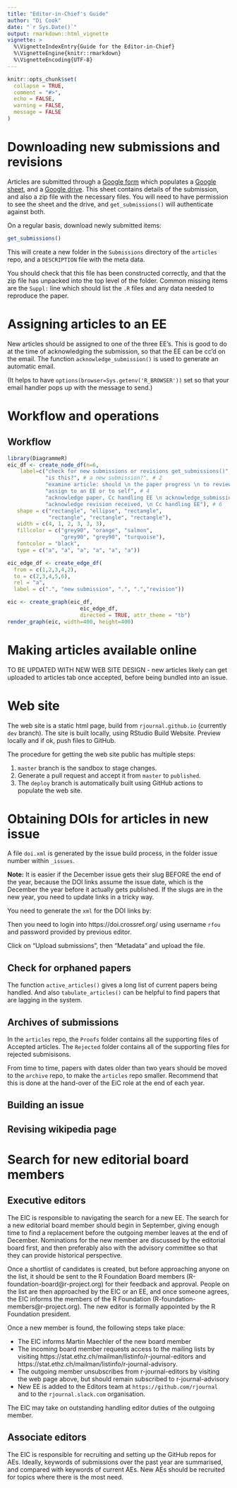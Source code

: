 ```yaml
---
title: "Editor-in-Chief's Guide"
author: "Di Cook"
date: "`r Sys.Date()`"
output: rmarkdown::html_vignette
vignette: >
  %\VignetteIndexEntry{Guide for the Editor-in-Chief}
  %\VignetteEngine{knitr::rmarkdown}
  %\VignetteEncoding{UTF-8}
---
```


```r
knitr::opts_chunk$set(
  collapse = TRUE,
  comment = "#>",
  echo = FALSE, 
  warning = FALSE,
  message = FALSE
)
```

# Downloading new submissions and revisions

Articles are submitted through a [Google form](https://forms.gle/ykj6QcoGQD5ctnA5A) which populates a [Google sheet](https://docs.google.com/spreadsheets/d/15Tem82ikjHhNVccZGrHFVdzVjoxAmwaiNwaBE95wu6k/edit#gid=1671813370), and a [Google drive](https://drive.google.com/drive/folders/0B2aFIue-Ar8dfmdVdHlpTnRndWhxQnNtR0o2YnoycDU1cVVzRlRaM0VSQWU1YUlnZlkyZEk?resourcekey=0-pzsHNE5mUiKuzB-VFmGD7g). This sheet contains details of the submission, and also a zip file with the necessary files. You will need to have permission to see the sheet and the drive, and `get_submissions()` will authenticate against both.

On a regular basis, download newly submitted items:

```r
get_submissions()
```

This will create a new folder in the `Submissions` directory of the `articles` repo, and a `DESCRIPTION` file with the meta data.

You should check that this file has been constructed correctly, and that the zip file has unpacked into the top level of the folder. Common missing items are the `Suppl:` line which should list the `.R` files and any data needed to reproduce the paper. 

# Assigning articles to an EE

New articles should be assigned to one of the three EE's. This is good to do at the time of acknowledging the submission, so that the EE can be cc'd on the email. The function `acknowledge_submission()` is used to generate an automatic email. 

(It helps to have `options(browser=Sys.getenv('R_BROWSER'))` set so that your email handler pops up with the message to send.)

# Workflow and operations

## Workflow

```r
library(DiagrammeR)
eic_df <- create_node_df(n=6,  
    label=c("check for new submissions or revisions get_submissions()", # 1
            "is this?", # a new submission?", # 2
            "examine article: should \n the paper progress \n to review?", # 3
            "assign to an EE or to self", # 4
            "acknowledge paper, Cc handling EE \n acknowledge_submission() \n acknowledge_revision()", # 5
            "acknowledge revision received, \n Cc handling EE"), # 6
   shape = c("rectangle", "ellipse", "rectangle", 
             "rectangle", "rectangle", "rectangle"),
   width = c(4, 1, 2, 3, 3, 3),
   fillcolor = c("grey90", "orange", "salmon",  
                 "grey90", "grey90", "turquoise"),
   fontcolor = "black",
   type = c("a", "a", "a", "a", "a", "a"))

eic_edge_df <- create_edge_df(
  from = c(1,2,3,4,2), 
  to = c(2,3,4,5,6), 
  rel = "a",
  label = c(".", "new submission", ".", ".","revision"))

eic <- create_graph(eic_df, 
                       eic_edge_df, 
                       directed = TRUE, attr_theme = "tb")
render_graph(eic, width=400, height=400)
```

# Making articles available online

TO BE UPDATED WITH NEW WEB SITE DESIGN - new articles likely can get uploaded to articles tab once accepted, before being bundled into an issue.

# Web site

The web site is a static html page, build from `rjournal.github.io` (currently `dev` branch). The site is built locally, using RStudio Build Website. Preview locally and if ok, push files to GitHub.

The procedure for getting the web site public has multiple steps:

1. `master` branch is the sandbox to stage changes.
2. Generate a pull request and accept it from `master` to `published`.
3. The `deploy` branch is automatically built using GitHub actions to populate the web site.

# Obtaining DOIs for articles in new issue

A file `doi.xml` is generated by the issue build process, in the folder issue number within `_issues`.

**Note:** It is easier if the December issue gets their slug BEFORE the end of the year, because the DOI links assume the issue date, which is the December the year before it actually gets published. If the slugs are in the new year, you need to update links in a tricky way.

You need to generate the `xml` for the DOI links by:

<!-- ```{r DOI, eval = FALSE, echo=TRUE} -->
<!-- # From the articles directory -->
<!-- library(rj) -->
<!-- library(yaml) -->
<!-- # Assuming the rjournal.github.io is a parallel directory -->
<!-- cfg = yaml.load_file("../rjournal.github.io/_config.yml") -->
<!-- issue = cfg$issue[[length(cfg$issue)]] # last one is typically desired -->
<!-- print(list(volume=issue$volume, num=issue$num))  # double check -->
<!-- rj:::create_doi_from_issue(issue, outdir="./")  # Change outdir to your preference -->
<!-- ``` -->

<!-- This will generate the file `DOI-yr-num.xml` where `yr` is the year of the issue and `num` is the number (1 or 2).  -->
Then you need to login into https://doi.crossref.org/ using username `rfou` and password provided by previous editor. 

Click on "Upload submissions", then "Metadata" and upload the file. 

## Check for orphaned papers

The function `active_articles()` gives a long list of current papers being handled. And also `tabulate_articles()` can be helpful to find papers that are lagging in the system.

## Archives of submissions

In the `articles` repo, the `Proofs` folder contains all the supporting files of Accepted articles. The `Rejected` folder contains all of the supporting files for rejected submisisons.

From time to time, papers with dates older than two years should be moved to the `archive` repo, to make the `articles` repo smaller. Recommend that this is done at the hand-over of the EiC role at the end of each year.

## Building an issue

## Revising wikipedia page

# Search for new editorial board members

## Executive editors

The EIC is responsible to navigating the search for a new EE. The search for a new editorial board member should begin in September, giving enough time to find a replacement before the outgoing member leaves at the end of December. Nominations for the new member are discussed by the editorial board first, and then preferably also with the advisory committee so that they can provide historical perspective.

Once a shortlist of candidates is created, but before approaching anyone on the list, it should be sent to the R Foundation Board members (R-foundation-board@r-project.org) for their feedback and approval. People on the list are then approached by the EIC or an EE, and once someone agrees, the EIC informs the members of the R Foundation (R-foundation-members@r-project.org). The new editor is formally appointed by the R Foundation president.

Once a new member is found, the following steps take place:

- The EIC informs Martin Maechler of the new board member
- The incoming board member requests access to the mailing lists by visiting https://stat.ethz.ch/mailman/listinfo/r-journal-editors and https://stat.ethz.ch/mailman/listinfo/r-journal-advisory.
- The outgoing member unsubscribes from r-journal-editors by visiting the web page above, but should remain subscribed to r-journal-advisory
- New EE is added to the Editors team at `https://github.com/rjournal` and to the `rjournal.slack.com` organisation.

The EIC may take on outstanding handling editor duties of the outgoing member.

## Associate editors

The EIC is responsible for recruiting and setting up the GitHub repos for AEs. Ideally, keywords of submissions over the past year are summarised, and compared with keywords of current AEs. New AEs should be recruited for topics where there is the most need.




